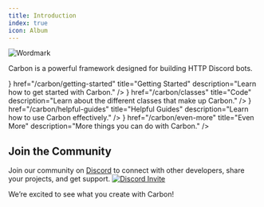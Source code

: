 ```yaml
---
title: Introduction
index: true
icon: Album
---
```

![Wordmark](https://cdn.buape.com/CarbonWordmark.png)

Carbon is a powerful framework designed for building HTTP Discord bots.

<Cards>
  <Card
    icon={<CirclePlay />}
    href="/carbon/getting-started"
    title="Getting Started"
    description="Learn how to get started with Carbon."
  />
  <Card
    icon={<Code />}
    href="/carbon/classes"
    title="Code"
    description="Learn about the different classes that make up Carbon."
  />
  <Card
    icon={<Library />}
    href="/carbon/helpful-guides"
    title="Helpful Guides"
    description="Learn how to use Carbon effectively."
  />
  <Card
    icon={<Heart />}
    href="/carbon/even-more"
    title="Even More"
    description="More things you can do with Carbon."
  />
</Cards>


## Join the Community

Join our community on [Discord](https://go.buape.com/Carbon) to connect with other developers, share your projects, and get support.
[![Discord Invite](http://invidget.switchblade.xyz/rT8vZAmVaQ)](https://go.buape.com/Carbon)

We’re excited to see what you create with Carbon!